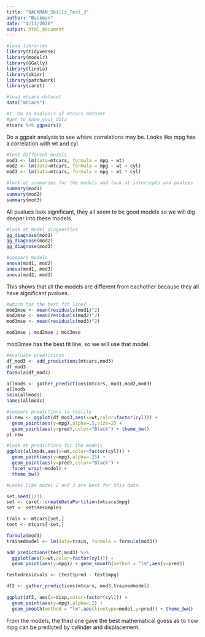 ```yaml
---
title: "BACKMAN_Skills_Test_3"
author: "Backman"
date: "4/11/2020"
output: html_document
---
```


```r
#load libraries
library(tidyverse)
library(modelr)
library(GGally)
library(lindia)
library(skimr)
library(patchwork)
library(caret)
```

```r
#load mtcars dataset
data("mtcars")
```

```r
#1. Do an analysis of mtcars dataset
#get to know your data
mtcars %>% ggpairs()
```

Do a ggpair analysis to see where correlations may be.  Looks like mpg has a correlation with wt and cyl.  

```r
#test different models
mod1 <- lm(data=mtcars, formula = mpg ~ wt)
mod2 <- lm(data=mtcars, formula = mpg ~ wt + cyl)
mod3 <- lm(data=mtcars, formula = mpg ~ wt * cyl)
```
```r
#look at summaries for the models and look at intercepts and pvalues
summary(mod1)
summary(mod2) 
summary(mod3)
```

All pvalues look significant, they all seem to be good models so we will dig deeper into these models.

```r
#look at model diagnostics
gg_diagnose(mod1)
gg_diagnose(mod2)
gg_diagnose(mod3)
```

```r
#compare models
anova(mod1, mod2) 
anova(mod1, mod3)
anova(mod2, mod3)
```

This shows that all the models are different from eachother because they all have significant pvalues.

```r
#which has the best fit line?
mod1mse <- mean(residuals(mod1)^2)
mod2mse <- mean(residuals(mod2)^2)
mod3mse <- mean(residuals(mod3)^2)

mod1mse ; mod2mse ; mod3mse
```

mod3mse has the best fit line, so we will use that model.

```r
#evaluate predictions
df_mod3 <- add_predictions(mtcars,mod3) 
df_mod3
formula(df_mod3)
```
```r
allmods <- gather_predictions(mtcars, mod1,mod2,mod3) 
allmods
skim(allmods)
names(allmods)
```

```r
#compare predictions to reality
p1.new <- ggplot(df_mod3,aes(x=wt,color=factor(cyl))) +
  geom_point(aes(y=mpg),alpha=.5,size=2) +
  geom_point(aes(y=pred),color="Black") + theme_bw()
p1.new
```

```r
#look at predictions for the models
ggplot(allmods,aes(x=wt,color=factor(cyl))) +
  geom_point(aes(y=mpg),alpha=.25) +
  geom_point(aes(y=pred),color="Black") +
  facet_wrap(~model) +
  theme_bw()

#Looks like model 2 and 3 are best for this data.  

set.seed(123)
set <- caret::createDataPartition(mtcars$mpg)
set <- set$Resample1

train <- mtcars[set,]
test <- mtcars[-set,]

formula(mod3)
trainedmodel <- lm(data=train, formula = formula(mod3))

add_predictions(test,mod3) %>%
  ggplot(aes(x=wt,color=factor(cyl))) +
  geom_point(aes(y=mpg)) + geom_smooth(method = "lm",aes(y=pred))

testedresiduals <- (test$pred - test$mpg)

df2 <- gather_predictions(mtcars, mod3,trainedmodel)
  
ggplot(df2, aes(x=disp,color=factor(cyl))) +
  geom_point(aes(y=mpg),alpha=.2) +
  geom_smooth(method = "lm",aes(linetype=model,y=pred)) + theme_bw()

```

From the models, the third one gave the best mathematical guess as to how mpg can be predicted by cylinder and displacement.  